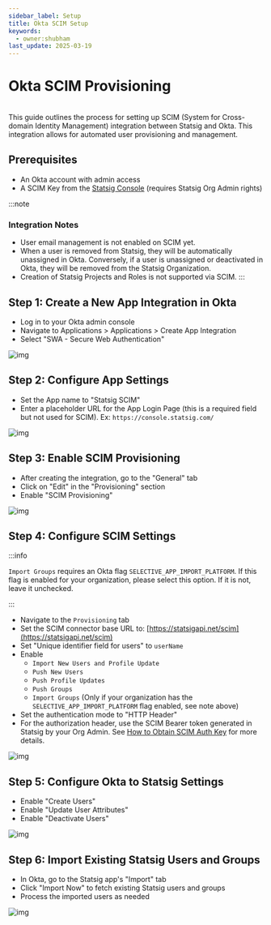 ```yaml
---
sidebar_label: Setup
title: Okta SCIM Setup
keywords:
  - owner:shubham
last_update: 2025-03-19
---
```



# Okta SCIM Provisioning

<br />
This guide outlines the process for setting up SCIM (System for Cross-domain Identity
Management) integration between Statsig and Okta. This integration allows for automated
user provisioning and management.

## Prerequisites

- An Okta account with admin access
- A SCIM Key from the [Statsig Console](/access-management/scim/overview#how-to-obtain-scim-auth-key) (requires Statsig Org Admin rights)

:::note

### Integration Notes

- User email management is not enabled on SCIM yet.
- When a user is removed from Statsig, they will be automatically unassigned in Okta. Conversely, if a user is unassigned or deactivated in Okta, they will be removed from the Statsig Organization.
- Creation of Statsig Projects and Roles is not supported via SCIM.
  :::

## Step 1: Create a New App Integration in Okta

- Log in to your Okta admin console
- Navigate to Applications > Applications > Create App Integration
- Select "SWA - Secure Web Authentication"

![img](/img/okta_scim_steps/step1-create-new-custom-integration.png)

## Step 2: Configure App Settings

- Set the App name to "Statsig SCIM"
- Enter a placeholder URL for the App Login Page (this is a required field but not used for SCIM). Ex: `https://console.statsig.com/`

![img](/img/okta_scim_steps/step2-configure-app-settings.png)

## Step 3: Enable SCIM Provisioning

- After creating the integration, go to the "General" tab
- Click on "Edit" in the "Provisioning" section
- Enable "SCIM Provisioning"

![img](/img/okta_scim_steps/step3-enable-scim.png)

## Step 4: Configure SCIM Settings

:::info

`Import Groups` requires an Okta flag `SELECTIVE_APP_IMPORT_PLATFORM`. If this flag is enabled for your organization, please select this option. If it is not, leave it unchecked.

:::

- Navigate to the `Provisioning` tab
- Set the SCIM connector base URL to: [https://statsigapi.net/scim](https://statsigapi.net/scim)
- Set "Unique identifier field for users" to `userName`
- Enable
  - `Import New Users and Profile Update`
  - `Push New Users`
  - `Push Profile Updates`
  - `Push Groups`
  - `Import Groups` (Only if your organization has the `SELECTIVE_APP_IMPORT_PLATFORM` flag enabled, see note above)
- Set the authentication mode to "HTTP Header"
- For the authorization header, use the SCIM Bearer token generated in Statsig by your Org Admin. See [How to Obtain SCIM Auth Key](/access-management/scim/overview#how-to-obtain-scim-auth-key) for more details.

![img](/img/okta_scim_steps/step4.png)

## Step 5: Configure Okta to Statsig Settings

- Enable "Create Users"
- Enable "Update User Attributes"
- Enable "Deactivate Users"

![img](/img/okta_scim_steps/step5-configure-okta-to-statsig-settings.png)

## Step 6: Import Existing Statsig Users and Groups

- In Okta, go to the Statsig app's "Import" tab
- Click "Import Now" to fetch existing Statsig users and groups
- Process the imported users as needed

![img](/img/okta_scim_steps/step6-import-existing-users.png)